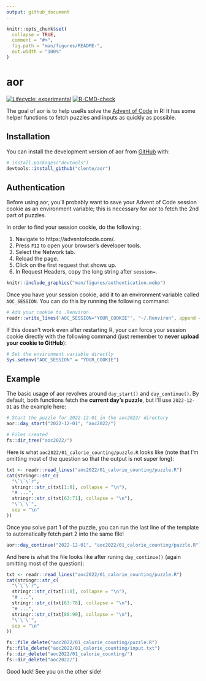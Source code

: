 ```yaml
---
output: github_document
---
```


<!-- README.md is generated from README.Rmd. Please edit that file -->

```r
knitr::opts_chunk$set(
  collapse = TRUE,
  comment = "#>",
  fig.path = "man/figures/README-",
  out.width = "100%"
)
```

# aor

<!-- badges: start -->
[![Lifecycle: experimental](https://img.shields.io/badge/lifecycle-experimental-orange.svg)](https://lifecycle.r-lib.org/articles/stages.html#experimental)
[![R-CMD-check](https://github.com/clente/aor/actions/workflows/R-CMD-check.yaml/badge.svg)](https://github.com/clente/aor/actions/workflows/R-CMD-check.yaml)
<!-- badges: end -->

The goal of aor is to help useRs solve the [Advent of
Code](https://adventofcode.com/) in R! It has some helper functions to fetch
puzzles and inputs as quickly as possible.

## Installation

You can install the development version of aor from [GitHub](https://github.com/) with:

``` r
# install.packages("devtools")
devtools::install_github("clente/aor")
```

## Authentication

Before using aor, you'll probably want to save your Advent of Code session
cookie as an environment variable; this is necessary for aor to fetch the 2nd
part of puzzles.

In order to find your session cookie, do the following:

1. Navigate to https://adventofcode.com/.
2. Press `F12` to open your browser's developer tools.
3. Select the Network tab.
4. Reload the page.
5. Click on the first request that shows up.
6. In Request Headers, copy the long string after `session=`.

```r
knitr::include_graphics("man/figures/authentication.webp")
```

Once you have your session cookie, add it to an environment variable called
`AOC_SESSION`. You can do this by running the following command:

```r
# Add your cookie to .Renviron
readr::write_lines('AOC_SESSION="YOUR_COOKIE"', "~/.Renviron", append = TRUE)
```

If this doesn't work even after restarting R, your can force your session cookie
directly with the following command (just remember to **never upload your cookie
to GitHub**):

```r
# Set the environment variable directly
Sys.setenv("AOC_SESSION" = "YOUR_COOKIE")
```

## Example

The basic usage of aor revolves around `day_start()` and `day_continue()`. By
default, both functions fetch the **current day's puzzle**, but I'll use
`2022-12-01` as the example here:

```r
# Start the puzzle for 2022-12-01 in the aoc2022/ directory
aor::day_start("2022-12-01", "aoc2022/")

# Files created
fs::dir_tree("aoc2022/")
```

Here is what `aoc2022/01_calorie_counting/puzzle.R` looks like (note that I'm
omitting most of the question so that the output is not super long):

```r
txt <- readr::read_lines("aoc2022/01_calorie_counting/puzzle.R")
cat(stringr::str_c(
  "\`\`\`r",
  stringr::str_c(txt[1:8], collapse = "\n"),
  "# ...",
  stringr::str_c(txt[63:71], collapse = "\n"),
  "\`\`\`",
  sep = "\n"
))
```

Once you solve part 1 of the puzzle, you can run the last line of the template
to automatically fetch part 2 into the same file!

```r
aor::day_continue("2022-12-01", "aoc2022/01_calorie_counting/puzzle.R")
```

And here is what the file looks like after runing `day_continue()` (again
omitting most of the question):

```r
txt <- readr::read_lines("aoc2022/01_calorie_counting/puzzle.R")
cat(stringr::str_c(
  "\`\`\`r",
  stringr::str_c(txt[1:8], collapse = "\n"),
  "# ...",
  stringr::str_c(txt[63:78], collapse = "\n"),
  "# ...",
  stringr::str_c(txt[88:90], collapse = "\n"),
  "\`\`\`",
  sep = "\n"
))
```

```r
fs::file_delete("aoc2022/01_calorie_counting/puzzle.R")
fs::file_delete("aoc2022/01_calorie_counting/input.txt")
fs::dir_delete("aoc2022/01_calorie_counting/")
fs::dir_delete("aoc2022/")
```

Good luck! See you on the other side!
